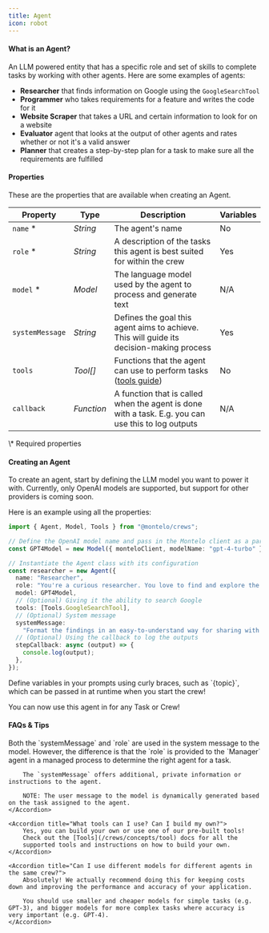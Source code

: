 ```yaml
---
title: Agent
icon: robot
---
```


#### What is an Agent?

An LLM powered entity that has a specific role and set of skills to complete tasks by working with other agents.
Here are some examples of agents:

- **Researcher** that finds information on Google using the `GoogleSearchTool`
- **Programmer** who takes requirements for a feature and writes the code for it
- **Website Scraper** that takes a URL and certain information to look for on a website
- **Evaluator** agent that looks at the output of other agents and rates whether or not it's a valid answer
- **Planner** that creates a step-by-step plan for a task to make sure all the requirements are fulfilled

#### Properties

These are the properties that are available when creating an Agent.

| Property                            | Type       | Description                                                                                        | Variables |
| ----------------------------------- | ---------- | -------------------------------------------------------------------------------------------------- | --------- |
| `name` <span class="red">\*</span>  | _String_   | The agent's name                                                                                   | No        |
| `role` <span class="red">\*</span>  | _String_   | A description of the tasks this agent is best suited for within the crew                           | Yes       |
| `model` <span class="red">\*</span> | _Model_    | The language model used by the agent to process and generate text                                  | N/A       |
| `systemMessage`                     | _String_   | Defines the goal this agent aims to achieve. This will guide its decision-making process           | Yes       |
| `tools`                             | _Tool[]_   | Functions that the agent can use to perform tasks ([tools guide](/crews/concepts/tool))            | No        |
| `callback`                          | _Function_ | A function that is called when the agent is done with a task. E.g. you can use this to log outputs | N/A       |

<span class="text-sm">
  <span class="red">\*</span> Required properties
</span>

#### Creating an Agent

To create an agent, start by defining the LLM model you want to power it with.
Currently, only OpenAI models are supported, but support for other providers is coming soon.

Here is an example using all the properties:

```typescript Model
import { Agent, Model, Tools } from "@montelo/crews";

// Define the OpenAI model name and pass in the Montelo client as a parameter
const GPT4Model = new Model({ monteloClient, modelName: "gpt-4-turbo" });

// Instantiate the Agent class with its configuration
const researcher = new Agent({
  name: "Researcher",
  role: "You're a curious researcher. You love to find and explore the latest trends and news about {topic}.",
  model: GPT4Model,
  // (Optional) Giving it the ability to search Google
  tools: [Tools.GoogleSearchTool],
  // (Optional) System message
  systemMessage:
    "Format the findings in an easy-to-understand way for sharing with others.",
  // (Optional) Using the callback to log the outputs
  stepCallback: async (output) => {
    console.log(output);
  },
});
```

<Tip>
  Define variables in your prompts using curly braces, such as `{topic}`, which
  can be passed in at runtime when you start the crew!
</Tip>

You can now use this agent in for any Task or Crew!

#### FAQs & Tips

<AccordionGroup>
    <Accordion title="What's the difference between the role and systemMessage?">
        Both the `systemMessage` and `role` are used in the system message to the model.
        However, the difference is that the `role` is provided to the `Manager` agent in a managed process to determine the right agent for a task.

        The `systemMessage` offers additional, private information or instructions to the agent.

        NOTE: The user message to the model is dynamically generated based on the task assigned to the agent.
    </Accordion>

    <Accordion title="What tools can I use? Can I build my own?">
        Yes, you can build your own or use one of our pre-built tools!
        Check out the [Tools](/crews/concepts/tool) docs for all the
        supported tools and instructions on how to build your own.
    </Accordion>

    <Accordion title="Can I use different models for different agents in the same crew?">
        Absolutely! We actually recommend doing this for keeping costs down and improving the performance and accuracy of your application.

        You should use smaller and cheaper models for simple tasks (e.g. GPT-3), and bigger models for more complex tasks where accuracy is very important (e.g. GPT-4).
    </Accordion>

</AccordionGroup>
